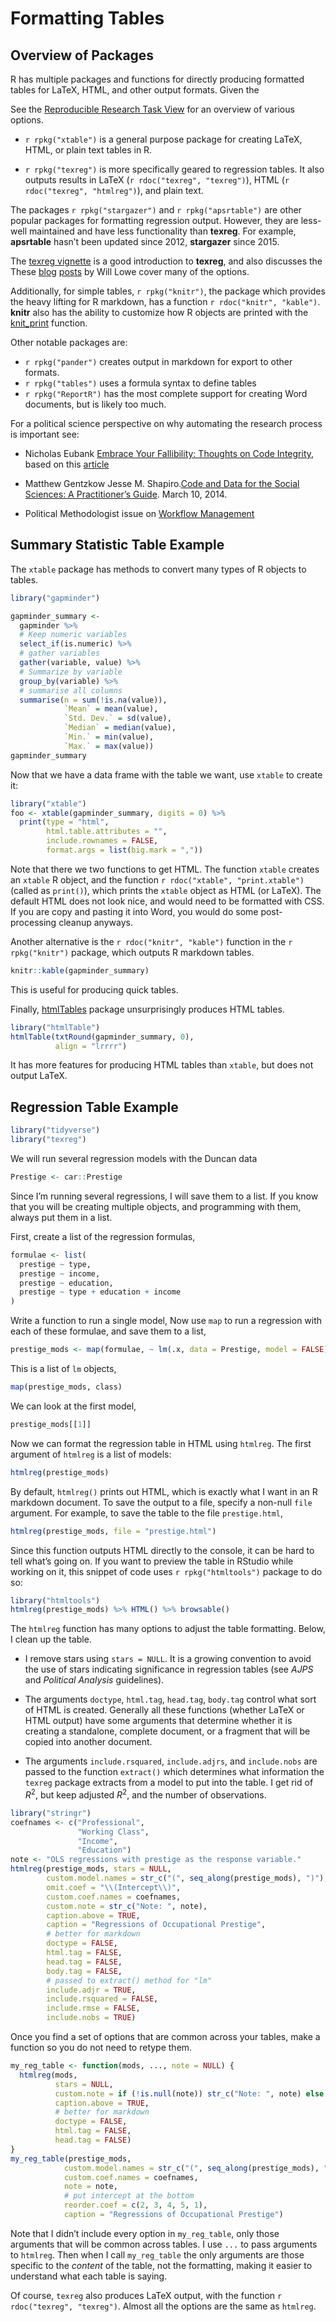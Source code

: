 # Formatting Tables

## Overview of Packages

R has multiple packages and functions for directly producing formatted tables
for LaTeX, HTML, and other output formats.
Given the

See the [Reproducible Research Task View](https://cran.r-project.org/web/views/ReproducibleResearch.html) for an overview of various options.

-   `r rpkg("xtable")` is a general purpose package for creating LaTeX, HTML,
    or plain text tables in R.

-   `r rpkg("texreg")` is more specifically geared to regression tables. It also outputs results in LaTeX (`r rdoc("texreg", "texreg")`),
    HTML (`r rdoc("texreg", "htmlreg")`), and plain text.

The packages `r rpkg("stargazer")` and `r rpkg("apsrtable")` are other popular packages for formatting regression output.
However, they are less-well maintained and have less functionality than **texreg**. For example, **apsrtable** hasn't been updated since 2012, **stargazer** since 2015.

The [texreg vignette](https://cran.r-project.org/web/packages/texreg/vignettes/texreg.pdf) is a good introduction to **texreg**, and also discusses the
These [blog](http://conjugateprior.org/2013/10/call-them-what-you-will/) [posts](http://conjugateprior.org/2013/03/r-to-latex-packages-coverage/) by Will Lowe cover many of the options.

Additionally, for simple tables, `r rpkg("knitr")`, the package which provides the heavy lifting for R markdown, has a function `r rdoc("knitr", "kable")`.
**knitr** also has the ability to customize how R objects are printed with the [knit_print](https://cran.rstudio.com/web/packages/knitr/vignettes/knit_print.html) function.

Other notable packages are:

-   `r rpkg("pander")` creates output in markdown for export to other formats.
-   `r rpkg("tables")` uses a formula syntax to define tables
-   `r rpkg("ReportR")` has the most complete support for creating Word documents, but is likely too much.

For a political science perspective on why automating the research process is important see:

-   Nicholas Eubank [Embrace Your Fallibility: Thoughts on Code Integrity](https://thepoliticalmethodologist.com/2016/06/06/embrace-your-fallibility-thoughts-on-code-integrity/), based on this [article](https://doi.org/10.1017/S1049096516000196)

-   Matthew Gentzkow Jesse M. Shapiro.[Code and Data for the Social Sciences:
A Practitioner’s Guide](http://web.stanford.edu/~gentzkow/research/CodeAndData.pdf). March 10, 2014.

-   Political Methodologist issue on [Workflow Management](http://www.jakebowers.org/PAPERS/tpm_v18_n2.pdf)

## Summary Statistic Table Example

The `xtable` package has methods to convert many types of R objects to tables.

```r
library("gapminder")

gapminder_summary <-
  gapminder %>%
  # Keep numeric variables
  select_if(is.numeric) %>%
  # gather variables
  gather(variable, value) %>%
  # Summarize by variable
  group_by(variable) %>%
  # summarise all columns
  summarise(n = sum(!is.na(value)),
            `Mean` = mean(value),
            `Std. Dev.` = sd(value),
            `Median` = median(value),
            `Min.` = min(value),
            `Max.` = max(value))
gapminder_summary
```

Now that we have a data frame with the table we want, use `xtable` to create
it:

```r
library("xtable")
foo <- xtable(gapminder_summary, digits = 0) %>%
  print(type = "html",
        html.table.attributes = "",
        include.rownames = FALSE,
        format.args = list(big.mark = ","))
```

Note that there we two functions to get HTML. The function `xtable` creates
an `xtable` R object, and the function `r rdoc("xtable", "print.xtable")` (called as `print()`), which prints the `xtable` object as HTML (or LaTeX).
The default HTML does not look nice, and would need to be formatted with CSS.
If you are copy and pasting it into Word, you would do some post-processing cleanup anyways.

Another alternative is the `r rdoc("knitr", "kable")` function in the `r rpkg("knitr")` package, which outputs R markdown tables.

```r
knitr::kable(gapminder_summary)
```

This is useful for producing quick tables.

Finally, [htmlTables](https://cran.r-project.org/web/packages/htmlTable/vignettes/tables.html) package unsurprisingly produces HTML tables.

```r
library("htmlTable")
htmlTable(txtRound(gapminder_summary, 0),
          align = "lrrrr")
```

It has more features for producing HTML tables than `xtable`, but does not output LaTeX.

## Regression Table Example

```r
library("tidyverse")
library("texreg")
```

We will run several regression models with the Duncan data

```r
Prestige <- car::Prestige
```

Since I'm running several regressions, I will save them to a list.
If you know that you will be creating multiple objects, and programming with them, always put them in a list.

First, create a list of the regression formulas,

```r
formulae <- list(
  prestige ~ type,
  prestige ~ income,
  prestige ~ education,
  prestige ~ type + education + income
)
```

Write a function to run a single model,
Now use `map` to run a regression with each of these formulae,
and save them to a list,

```r
prestige_mods <- map(formulae, ~ lm(.x, data = Prestige, model = FALSE))
```

This is a list of `lm` objects,

```r
map(prestige_mods, class)
```

We can look at the first model,

```r
prestige_mods[[1]]
```

Now we can format the regression table in HTML using `htmlreg`.
The first argument of `htmlreg` is a list of models:

```r
htmlreg(prestige_mods)
```

By default, `htmlreg()` prints out HTML, which is exactly what I want in an R markdown document.
To save the output to a file, specify a non-null `file` argument.
For example, to save the table to the file `prestige.html`,

```r
htmlreg(prestige_mods, file = "prestige.html")
```

Since this function outputs HTML directly to the console, it can be hard to tell what's going on.
If you want to preview the table in RStudio while working on it, this
snippet of code uses `r rpkg("htmltools")` package to do so:

```r
library("htmltools")
htmlreg(prestige_mods) %>% HTML() %>% browsable()
```

The `htmlreg` function has many options to adjust the table formatting.
Below, I clean up the table.

-   I remove stars using `stars = NULL`. It is a growing convention to avoid
    the use of stars indicating significance in regression tables (see *AJPS* and *Political Analysis* guidelines).

-   The arguments `doctype`, `html.tag`, `head.tag`, `body.tag` control what
    sort of HTML is created. Generally all these functions (whether LaTeX or
    HTML output) have some arguments that determine whether it is creating a
    standalone, complete document, or a fragment that will be copied into
    another document.


-   The arguments `include.rsquared`, `include.adjrs`, and `include.nobs` are passed to the function `extract()` which determines what information the `texreg` package extracts from a model to put into the table. I get rid of $R^2$, but keep adjusted $R^2$, and the number of observations.

```r
library("stringr")
coefnames <- c("Professional",
               "Working Class",
               "Income",
               "Education")
note <- "OLS regressions with prestige as the response variable."
htmlreg(prestige_mods, stars = NULL,
        custom.model.names = str_c("(", seq_along(prestige_mods), ")"),
        omit.coef = "\\(Intercept\\)",
        custom.coef.names = coefnames,
        custom.note = str_c("Note: ", note),
        caption.above = TRUE,
        caption = "Regressions of Occupational Prestige",
        # better for markdown
        doctype = FALSE,
        html.tag = FALSE,
        head.tag = FALSE,
        body.tag = FALSE,
        # passed to extract() method for "lm"
        include.adjr = TRUE,
        include.rsquared = FALSE,
        include.rmse = FALSE,
        include.nobs = TRUE)
```

Once you find a set of options that are common across your tables, make a function so you do not need to retype them.

```r
my_reg_table <- function(mods, ..., note = NULL) {
  htmlreg(mods,
          stars = NULL,
          custom.note = if (!is.null(note)) str_c("Note: ", note) else NULL,
          caption.above = TRUE,
          # better for markdown
          doctype = FALSE,
          html.tag = FALSE,
          head.tag = FALSE)
}
my_reg_table(prestige_mods,
            custom.model.names = str_c("(", seq_along(prestige_mods), ")"),
            custom.coef.names = coefnames,
            note = note,
            # put intercept at the bottom
            reorder.coef = c(2, 3, 4, 5, 1),
            caption = "Regressions of Occupational Prestige")
```
Note that I didn't include every option in `my_reg_table`, only those arguments that will be common across tables.
I use `...` to pass arguments to `htmlreg`.
Then when I call `my_reg_table` the only arguments are those specific to the
*content* of the table, not the formatting, making it easier to understand what each table is saying.

Of course, `texreg` also produces LaTeX output, with the function `r rdoc("texreg", "texreg")`.
Almost all the options are the same as `htmlreg`.
